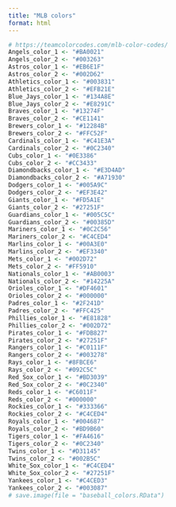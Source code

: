 ```yaml
---
title: "MLB colors"
format: html
---
```


```r
# https://teamcolorcodes.com/mlb-color-codes/
Angels_color_1 <- "#BA0021"
Angels_color_2 <- "#003263"
Astros_color_1 <- "#EB6E1F"
Astros_color_2 <- "#002D62"
Athletics_color_1 <- "#003831"
Athletics_color_2 <- "#EFB21E"
Blue_Jays_color_1 <- "#134A8E"
Blue_Jays_color_2 <- "#E8291C"
Braves_color_1 <- "#13274F"
Braves_color_2 <- "#CE1141"
Brewers_color_1 <- "#12284B"
Brewers_color_2 <- "#FFC52F"
Cardinals_color_1 <- "#C41E3A"
Cardinals_color_2 <- "#0C2340"
Cubs_color_1 <- "#0E3386"
Cubs_color_2 <- "#CC3433"
Diamondbacks_color_1 <- "#E3D4AD"
Diamondbacks_color_2 <- "#A71930"
Dodgers_color_1 <- "#005A9C"
Dodgers_color_2 <- "#EF3E42"
Giants_color_1 <- "#FD5A1E"
Giants_color_2 <- "#27251F"
Guardians_color_1 <- "#005C5C"
Guardians_color_2 <- "#00385D"
Mariners_color_1 <- "#0C2C56"
Mariners_color_2 <- "#C4CED4"
Marlins_color_1 <- "#00A3E0"
Marlins_color_2 <- "#EF3340"
Mets_color_1 <- "#002D72"
Mets_color_2 <- "#FF5910"
Nationals_color_1 <- "#AB0003"
Nationals_color_2 <- "#14225A"
Orioles_color_1 <- "#DF4601"
Orioles_color_2 <- "#000000"
Padres_color_1 <- "#2F241D"
Padres_color_2 <- "#FFC425"
Phillies_color_1 <- "#E81828"
Phillies_color_2 <- "#002D72"
Pirates_color_1 <- "#FDB827"
Pirates_color_2 <- "#27251F"
Rangers_color_1 <- "#C0111F"
Rangers_color_2 <- "#003278"
Rays_color_1 <- "#8FBCE6"
Rays_color_2 <- "#092C5C"
Red_Sox_color_1 <- "#BD3039"
Red_Sox_color_2 <- "#0C2340"
Reds_color_1 <- "#C6011F"
Reds_color_2 <- "#000000"
Rockies_color_1 <- "#333366"
Rockies_color_2 <- "#C4CED4"
Royals_color_1 <- "#004687"
Royals_color_2 <- "#BD9B60"
Tigers_color_1 <- "#FA4616"
Tigers_color_2 <- "#0C2340"
Twins_color_1 <- "#D31145"
Twins_color_2 <- "#002B5C"
White_Sox_color_1 <- "#C4CED4"
White_Sox_color_2 <- "#27251F"
Yankees_color_1 <- "#C4CED3"
Yankees_color_2 <- "#003087"
# save.image(file = "baseball_colors.RData")
```

